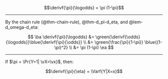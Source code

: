 :::{#thm-d_pi-d_eta}

$$\derivf{\pi}{\logodds} = \pi (1-\pi)$$
:::

---

::: proof

By the chain rule (@thm-chain-rule), @thm-d_pi-d_eta, and @lem-d_omega-d_eta:

$$
\ba
\derivf{\pi}{\logodds} 
&= \green{\derivf{\odds}{\logodds}}\blue{\derivf{\pi}{\odds}}
\\
&= \green{\frac{\pi}{1-\pi}} \blue{(1-\pi)^2}
\\
&= \pi (1-\pi)
\ea
$$

:::

---

:::{#cor-d_pi-d_eta-var}

If $\pi = \Pr{Y=1| \vX=\vx}$, then:

$$\derivf{\pi}{\eta} = \Varf{Y|X=x}$$
:::
